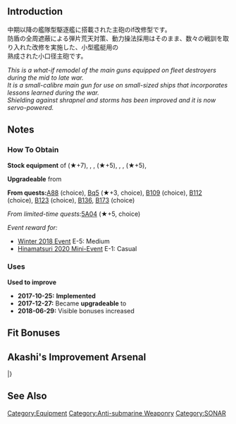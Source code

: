 {{EquipmentInfo|266}}

==Introduction==
中期以降の艦隊型駆逐艦に搭載された主砲のif改修型です。<br>防盾の全周遮蔽による弾片荒天対策、動力操法採用はそのまま、数々の戦訓を取り入れた改修を実施した、小型艦艇用の<br>熟成された小口径主砲です。

''This is a what-if remodel of the main guns equipped on fleet destroyers during the mid to late war.''<br>
''It is a small-calibre main gun for use on small-sized ships that incorporates lessons learned during the war.''<br>
''Shielding against shrapnel and storms has been improved and it is now servo-powered.''

==Notes==
<div class="mw-collapsible"><h3>How To Obtain</h3>
<div class="mw-collapsible-content">
'''Stock equipment''' of {{Ship/Link|Akigumo Kai Ni}} (★+7), {{Ship/Link|Arare Kai Ni}}, {{Ship/Link|Kagerou Kai Ni}}, {{Ship/Link|Kuroshio Kai Ni}} (★+5), {{Ship/Link|Michishio Kai Ni}}, {{Ship/Link|Murasame Kai Ni}}, {{Ship/Link|Shiranui Kai Ni}} (★+5), {{Ship/Link|Shiratsuyu Kai Ni}}

'''Upgradeable''' from {{Equipment/Link|12.7cm Twin Gun Mount Model B Kai 2}}

'''From quests: '''[[Quests#A88|A88]] (choice), [[Quests#Bq5|Bq5]] (★+3, choice), [[Quests#B109|B109]] (choice), [[Quests#B112|B112]] (choice), [[Quests#B123|B123]] (choice), [[Quests#B136|B136]], [[Quests#B173|B173]] (choice)

''From limited-time quests: ''[[Quests/Seasonal#5A04|5A04]] (★+5, choice)

''Event reward for:''
* [[Winter 2018 Event]] E-5: Medium
* [[Hinamatsuri 2020 Mini-Event]] E-1: Casual

</div></div>

<div class="mw-collapsible"><h3>Uses</h3>
<div class="mw-collapsible-content">
'''Used to improve''' {{Equipment/Link|12.7cm Twin Gun Mount Model D Kai 2}}

</div></div>


<div class="mw-collapsible><h3>Updates History</h3>
<div class="mw-collapsible-content>
* '''2017-10-25:''' '''Implemented'''
* '''2017-12-27:''' Became '''upgradeable''' to {{Equipment/Link|12.7cm Twin Gun Mount Model D Kai 2}}
* '''2018-06-29:''' Visible bonuses increased
</div></div>

==Fit Bonuses==
{{:12.7cm Twin Gun Mount Model C Kai 2/Bonuses}}

==Akashi's Improvement Arsenal==
{{AkashiWorkshop}}
{{AkashiWorkshopLine
|Name=12.7cm Twin Mount Type-C Kai 2
|ItemType=RedGunLight
|Fuel=10
|Ammo=50
|Steel=80
|Baux=0
|Mats0-5=2/3
|Mats6-9=3/4
|Mats10=6/10
|Screws0-5=2/3
|Screws6-9=3/4
|Screws10=4/8
|EquipConsume0-5=1x{{RedGunLight|12.7cm Twin Gun Mount}}
|EquipConsume6-9=1x{{RedGunLight|12.7cm Twin Mount Type-B Kai 2}}
|EquipConsume10=1x{{Radar|Type 22 Surface Radar}}<br>1x{{AR}}<br>1x{{GunMat}}
|Sun=Mi
|Mon=Mi
|Tue=Mi
|Wed=Mi Ar Mu
|Thu=Mi Ar Mu Yk
|Fri=Mi Ar Mu Yk
|Sat=Mi Ar Mu Yk
|2ndShip=[[Michishio#Second Upgrade|Michishio Kai Ni]]<br>[[Arashio#Second Upgrade|Arashio Kai Ni]]<br>[[Murasame#Second Upgrade|Murasame Kai Ni]]<br>[[Yukikaze#First Upgrade|Yukikaze Kai]]
|Notes=Upgrades to [[12.7cm Twin Mount Type-D Kai 2]].
}}
|}

==See Also==
{{Equipmentlist}}
[[Category:Equipment]]
[[Category:Anti-submarine Weaponry]]
[[Category:SONAR]]